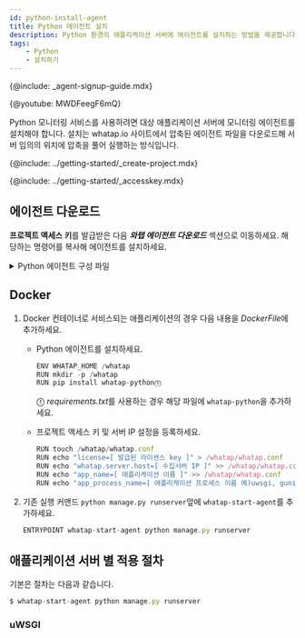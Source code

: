 ```yaml
---
id: python-install-agent
title: Python 에이전트 설치
description: Python 환경의 애플리케이션 서버에 에이전트를 설치하는 방법을 제공합니다.
tags: 
    - Python
    - 설치하기
---
```


{@include: _agent-signup-guide.mdx}

{@youtube: MWDFeegF6mQ}

Python 모니터링 서비스를 사용하려면 대상 애플리케이션 서버에 모니터링 에이전트를 설치해야 합니다. 설치는 whatap.io 사이트에서 압축된 에이전트 파일을 다운로드해 서버 임의의 위치에 압축을 풀어 실행하는 방식입니다.

{@include: ../getting-started/_create-project.mdx}

{@include: ../getting-started/_accesskey.mdx}

## 에이전트 다운로드

**프로젝트 액세스 키**를 발급받은 다음 ***와탭 에이전트 다운로드*** 섹션으로 이동하세요. 해당하는 명령어를 복사해 에이전트를 설치하세요. 

<details>
<summary>Python 에이전트 구성 파일</summary>

Python 모니터링 서비스를 구성하는 각 파일의 역할은 다음과 같습니다.

* *whatap.conf* : 에이전트 설정 기본 필수 파일입니다. 에이전트와 관련된 옵션은 모두 *whatap.conf*에서 설정 가능합니다.

* *paramkey.txt* : 추적한 트랜잭션의 프로파일 정보로 수집한 HTTP와 SQL 데이터의 파라미터 정보를 확인할 때 사용합니다. 보안 키를 파일에 저장하고 실제 수집된 데이터를 브라우저에서 확인하고자 할 때 파일에 저장해 둔 보안 키를 입력해야 조회할 수 있습니다. 파일의 내용을 직접 변경하여 보안 키 수정이 가능합니다. 관련 옵션은 다음과 같습니다. 

    * `profile_http_parameter_enabled` (default: false)

    * `profile_sql_param_enabled` (default: false)

</details>

## Docker

1. Docker 컨테이너로 서비스되는 애플리케이션의 경우 다음 내용을 *DockerFile*에 추가하세요.

    * Python 에이전트를 설치하세요.

        ```javascript title='Dockerfile'
        ENV WHATAP_HOME /whatap
        RUN mkdir -p /whatap
        RUN pip install whatap-python⓵
        ```
        ⓵ *requirements.txt*를 사용하는 경우 해당 파일에 `whatap-python`을 추가하세요.

    * 프로젝트 액세스 키 및 서버 IP 설정을 등록하세요.

        ```javascript title='Dockerfile'
        RUN touch /whatap/whatap.conf
        RUN echo "license=[ 발급된 라이센스 key ]" > /whatap/whatap.conf
        RUN echo "whatap.server.host=[ 수집서버 IP ]" >> /whatap/whatap.conf
        RUN echo "app_name=[ 애플리케이션 이름 ]" >> /whatap/whatap.conf
        RUN echo "app_process_name=[ 애플리케이션 프로세스 이름 예)uwsgi, gunicorn.. ]" >> /whatap/whatap.conf
        ```
1. 기존 실행 커맨드 `python manage.py runserver`앞에 `whatap-start-agent`를 추가하세요.

    ```javascript title='Dockerfile'
    ENTRYPOINT whatap-start-agent python manage.py runserver
    ```

## 애플리케이션 서버 별 적용 절차

기본은 절차는 다음과 같습니다.

```javascript title='SH'
$ whatap-start-agent python manage.py runserver
```

### uWSGI
